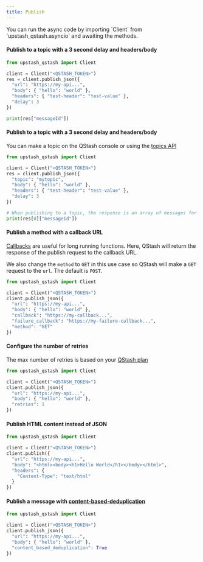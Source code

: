 ---
title: Publish
---

<Info>
  You can run the async code by importing `Client` from `upstash_qstash.asyncio`
  and awaiting the methods.
</Info>

#### Publish to a topic with a 3 second delay and headers/body

```python
from upstash_qstash import Client

client = Client("<QSTASH_TOKEN>")
res = client.publish_json({
  "url": "https://my-api...",
  "body": { "hello": "world" },
  "headers": { "test-header": "test-value" },
  "delay": 3
})

print(res["messageId"])
```

#### Publish to a topic with a 3 second delay and headers/body

You can make a topic on the QStash console or using the [topics API](/qstash/sdks/py/examples/topics)

```python
from upstash_qstash import Client

client = Client("<QSTASH_TOKEN>")
res = client.publish_json({
  "topic": "mytopic",
  "body": { "hello": "world" },
  "headers": { "test-header": "test-value" },
  "delay": 3
})

# When publishing to a topic, the response is an array of messages for each URL in the topic
print(res[0]["messageId"])
```

#### Publish a method with a callback URL

[Callbacks](/qstash/features/callbacks) are useful for long running functions. Here, QStash will return the response
of the publish request to the callback URL.

We also change the `method` to `GET` in this use case so QStash will make a `GET` request to the `url`. The default
is `POST`.

```python
from upstash_qstash import Client

client = Client("<QSTASH_TOKEN>")
client.publish_json({
  "url": "https://my-api...",
  "body": { "hello": "world" },
  "callback": "https://my-callback...",
  "failure_callback": "https://my-failure-callback...",
  "method": "GET"
})
```

#### Configure the number of retries

The max number of retries is based on your [QStash plan](https://upstash.com/pricing/qstash)

```python
from upstash_qstash import Client

client = Client("<QSTASH_TOKEN>")
client.publish_json({
  "url": "https://my-api...",
  "body": { "hello": "world" },
  "retries": 1
})
```

#### Publish HTML content instead of JSON

```python
from upstash_qstash import Client

client = Client("<QSTASH_TOKEN>")
client.publish({
  "url": "https://my-api...",
  "body": "<html><body><h1>Hello World</h1></body></html>",
  "headers": {
    "Content-Type": "text/html"
  }
})
```

#### Publish a message with [content-based-deduplication](/qstash/features/deduplication)

```python
from upstash_qstash import Client

client = Client("<QSTASH_TOKEN>")
client.publish_json({
  "url": "https://my-api...",
  "body": { "hello": "world" },
  "content_based_deduplication": True
})
```
